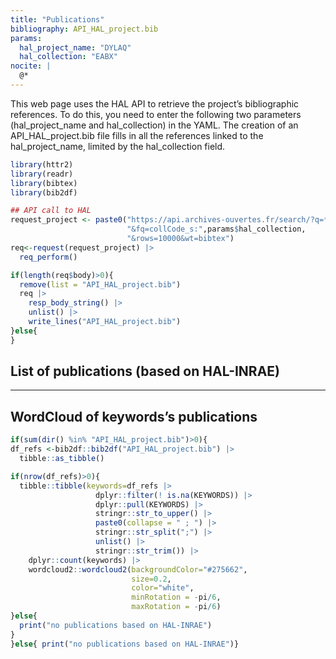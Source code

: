 ```yaml
---
title: "Publications"
bibliography: API_HAL_project.bib
params:
  hal_project_name: "DYLAQ"
  hal_collection: "EABX"
nocite: |
  @*
---
```


This web page uses the HAL API to retrieve the project's bibliographic references. To do this, you need to enter the following two parameters (hal_project_name and hal_collection) in the YAML. 
The creation of an API_HAL_project.bib file fills in all the references linked to the hal_project_name, limited by the hal_collection field.


```r
library(httr2)
library(readr)
library(bibtex)
library(bib2df)

## API call to HAL
request_project <- paste0("https://api.archives-ouvertes.fr/search/?q=*","&fq=collaboration_s:",params$hal_project_name,
                          "&fq=collCode_s:",params$hal_collection,
                          "&rows=10000&wt=bibtex")
req<-request(request_project) |>
  req_perform() 

if(length(req$body)>0){
  remove(list = "API_HAL_project.bib")
  req |> 
    resp_body_string() |>
    unlist() |>
    write_lines("API_HAL_project.bib")
}else{
}
```



## List of publications (based on HAL-INRAE)

::: {#refs}
:::

---

## WordCloud of keywords's publications

```r
if(sum(dir() %in% "API_HAL_project.bib")>0){
df_refs <-bib2df::bib2df("API_HAL_project.bib") |> 
  tibble::as_tibble()

if(nrow(df_refs)>0){
  tibble::tibble(keywords=df_refs |> 
                   dplyr::filter(! is.na(KEYWORDS)) |> 
                   dplyr::pull(KEYWORDS) |> 
                   stringr::str_to_upper() |> 
                   paste0(collapse = " ; ") |> 
                   stringr::str_split(";") |> 
                   unlist() |> 
                   stringr::str_trim()) |> 
    dplyr::count(keywords) |> 
    wordcloud2::wordcloud2(backgroundColor="#275662",
                           size=0.2,
                           color="white",
                           minRotation = -pi/6,
                           maxRotation = -pi/6)
}else{
  print("no publications based on HAL-INRAE")
}
}else{ print("no publications based on HAL-INRAE")}
```



